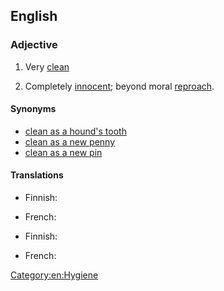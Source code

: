 ==English==

===Adjective===
{{head|en|adjective|head=(as) [[clean]] as a [[whistle]]}}

# {{lb|en|simile}} Very [[clean]]
# {{lb|en|simile}} Completely [[innocent]]; beyond moral [[reproach]].

====Synonyms====
* [[clean as a hound's tooth]]
* [[clean as a new penny]]
* [[clean as a new pin]]

====Translations====
{{trans-top|very clean}}
* Finnish: {{t+|fi|putipuhdas}}
{{trans-mid}}
* French: {{t+|fr|propre comme un sou neuf}}
{{trans-bottom}}

{{trans-top|completely innocent}}
* Finnish: {{t|fi|puhdas kuin pulmunen}}
{{trans-mid}}
* French: {{t+|fr|blanc comme neige}}
{{trans-bottom}}

[[Category:en:Hygiene]]